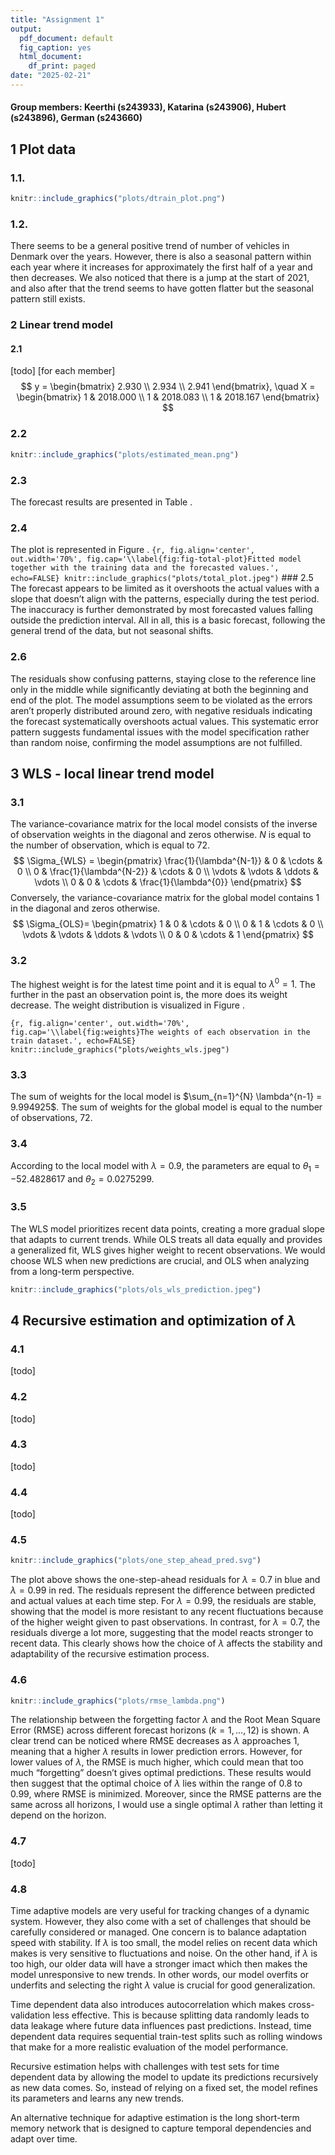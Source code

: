 ```yaml
---
title: "Assignment 1"
output:
  pdf_document: default
  fig_caption: yes
  html_document:
    df_print: paged
date: "2025-02-21"
---
```


#### Group members: Keerthi (s243933), Katarina (s243906), Hubert (s243896), German (s243660)


## 1 Plot data

### 1.1.

```r
knitr::include_graphics("plots/dtrain_plot.png")
```
### 1.2.
There seems to be a general positive trend of number of vehicles in Denmark over the years. However, there is also a seasonal pattern within each year where it increases for approximately the first half of a year and then decreases. We also noticed that there is a jump at the start of 2021, and also after that the trend seems to have gotten flatter but the seasonal pattern still exists.

### 2 Linear trend model

#### 2.1
[todo] [for each member]
$$
y = \begin{bmatrix}
2.930 \\
2.934 \\
2.941
\end{bmatrix},
\quad
X = \begin{bmatrix}
1 & 2018.000 \\
1 & 2018.083 \\
1 & 2018.167
\end{bmatrix}
$$

### 2.2

\begin{table}[h]
\centering
\begin{tabular}{|l|c|c|}
\hline
\textbf{Parameter} & \textbf{Estimate} ($\hat{\theta}$) & \textbf{Standard Error} ($\hat{\sigma}_{\hat{\theta}}$) \\
\hline
$\hat{\theta}_1$ & -110.36 & 3.59 \\
\hline
$\hat{\theta}_2$ & 0.056 & 0.0018 \\
\hline
\end{tabular}
\caption{Parameter Estimates and Standard Errors}
\label{tab:parameters}
\end{table}

```r
knitr::include_graphics("plots/estimated_mean.png")
```

### 2.3
The forecast results are presented in Table \ref{tab:forecast-results}.

\begin{table}[htbp]
\centering
\caption{Forecast Results}
\label{tab:forecast-results}
\begin{tabular}{cccc}
\hline
& fit & lwr & upr \\
\hline
73 & 3.281154 & 3.227579 & 3.334728 \\
74 & 3.285832 & 3.232198 & 3.339467 \\
75 & 3.290511 & 3.236815 & 3.344208 \\
76 & 3.295190 & 3.241430 & 3.348950 \\
77 & 3.299869 & 3.246044 & 3.353693 \\
78 & 3.304547 & 3.250656 & 3.358439 \\
79 & 3.309226 & 3.255267 & 3.363185 \\
80 & 3.313905 & 3.259876 & 3.367934 \\
81 & 3.318583 & 3.264483 & 3.372683 \\
82 & 3.323262 & 3.269090 & 3.377435 \\
83 & 3.327941 & 3.273694 & 3.382188 \\
84 & 3.332620 & 3.278297 & 3.386942 \\
\hline
\end{tabular}
\end{table}

### 2.4
The plot is represented in Figure \ref{fig:fig-total-plot}.
```{r, fig.align='center', out.width='70%', fig.cap='\\label{fig:fig-total-plot}Fitted model together with the training data and the forecasted values.', echo=FALSE}
knitr::include_graphics("plots/total_plot.jpeg")
```
### 2.5 
The forecast appears to be limited as it overshoots the actual values with a slope that doesn't align with the patterns, especially during the test period. The inaccuracy is further demonstrated by most forecasted values falling outside the prediction interval. All in all, this is a basic forecast, following the general trend of the data, but not seasonal shifts.

### 2.6
The residuals show confusing patterns, staying close to the reference line only in the middle while significantly deviating at both the beginning and end of the plot. The model assumptions seem to be violated as the errors aren't properly distributed around zero, with negative residuals indicating the forecast systematically overshoots actual values. This systematic error pattern suggests fundamental issues with the model specification rather than random noise, confirming the model assumptions are not fulfilled.

## 3 WLS - local linear trend model
### 3.1
The variance-covariance matrix for the local model consists of the inverse of observation weights in the diagonal and zeros otherwise. $N$ is equal to the number of observation, which is equal to $72$.
$$
\Sigma_{WLS} = 
\begin{pmatrix}
\frac{1}{\lambda^{N-1}} & 0 & \cdots & 0 \\
0 & \frac{1}{\lambda^{N-2}} & \cdots & 0 \\
\vdots & \vdots & \ddots & \vdots \\
0 & 0 & \cdots & \frac{1}{\lambda^{0}}
\end{pmatrix}
$$
Conversely, the variance-covariance matrix for the global model contains $1$ in the diagonal and zeros otherwise.
$$
\Sigma_{OLS}= 
\begin{pmatrix}
1 & 0 & \cdots & 0 \\
0 & 1 & \cdots & 0 \\
\vdots & \vdots & \ddots & \vdots \\
0 & 0 & \cdots & 1
\end{pmatrix}
$$

### 3.2
The highest weight is for the latest time point and it is equal to $\lambda^0 = 1$. The further in the past an observation point is, the more does its weight decrease. The weight distribution is visualized in Figure \ref{fig:weights}.

```{r, fig.align='center', out.width='70%', fig.cap='\\label{fig:weights}The weights of each observation in the train dataset.', echo=FALSE}
knitr::include_graphics("plots/weights_wls.jpeg")
```


### 3.3
The sum of weights for the local model is $\sum_{n=1}^{N} \lambda^{n-1} = 9.994925$. The sum of weights for the global model is equal to the number of observations, $72$.


### 3.4
According to the local model with $\lambda = 0.9$, the parameters are equal to $\theta_1=-52.4828617$ and $\theta_2=0.0275299$.

### 3.5 
The WLS model prioritizes recent data points, creating a more gradual slope that adapts to current trends. 
While OLS treats all data equally and provides a generalized fit, WLS gives higher weight to recent observations. 
We would choose WLS when new predictions are crucial, and OLS when analyzing from a long-term perspective.

```r
knitr::include_graphics("plots/ols_wls_prediction.jpeg")
```

## 4 Recursive estimation and optimization of $\lambda$

### 4.1
[todo]

### 4.2
[todo]

### 4.3
[todo]

### 4.4
[todo]

### 4.5
```r
knitr::include_graphics("plots/one_step_ahead_pred.svg")
```

The plot above shows the one-step-ahead residuals for $\lambda = 0.7$ in blue and $\lambda = 0.99$ in red. The residuals represent the difference between predicted and actual values at each time step. For $\lambda = 0.99$, the residuals are stable, showing that the model is more resistant to any recent fluctuations because of the higher weight given to past observations. In contrast, for $\lambda = 0.7$, the residuals diverge a lot more, suggesting that the model reacts stronger to recent data. This clearly shows how the choice of $\lambda$ affects the stability and adaptability of the recursive estimation process.

### 4.6
```r
knitr::include_graphics("plots/rmse_lambda.png")
```

The relationship between the forgetting factor $\lambda$ and the Root Mean Square Error (RMSE) across different forecast horizons ($k = 1, \dots, 12$) is shown. A clear trend can be noticed where RMSE decreases as $\lambda$ approaches $1$, meaning that a higher $\lambda$ results in lower prediction errors. However, for lower values of $\lambda$, the RMSE is much higher, which could mean that too much "forgetting" doesn't gives optimal predictions. These results would then suggest that the optimal choice of $\lambda$ lies within the range of 0.8 to 0.99, where RMSE is minimized. Moreover, since the RMSE patterns are the same across all horizons, I would use a single optimal $\lambda$ rather than letting it depend on the horizon.  

### 4.7
[todo]

### 4.8
Time adaptive models are very useful for tracking changes of a dynamic system. However, they also come with a set of challenges that should be carefully considered or managed. One concern is to balance adaptation speed with stability. If $\lambda$ is too small, the model relies on recent data which makes is very sensitive to fluctuations and noise. On the other hand, if $\lambda$ is too high, our older data will have a stronger imact which then makes the model unresponsive to new trends. In other words, our model overfits or underfits and selecting the right $\lambda$ value is crucial for good generalization.

Time dependent data also introduces autocorrelation which makes cross-validation less effective. This is because splitting data randomly leads to data leakage where future data influences past predictions. Instead, time dependent data requires sequential train-test splits such as rolling windows that make for a more realistic evaluation of the model performance. 

Recursive estimation helps with challenges with test sets for time dependent data by allowing the model to update its predictions recursively as new data comes. So, instead of relying on a fixed set, the model refines its parameters and learns any new trends.

An alternative technique for adaptive estimation is the long short-term memory network that is designed to capture temporal dependencies and adapt over time.

